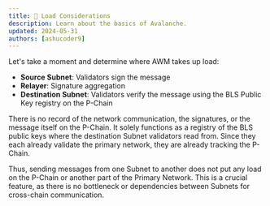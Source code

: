 ```yaml
---
title: 📕 Load Considerations
description: Learn about the basics of Avalanche.
updated: 2024-05-31
authors: [ashucoder9]
---
```


Let's take a moment and determine where AWM takes up load:

- **Source Subnet**: Validators sign the message
- **Relayer**: Signature aggregation
- **Destination Subnet**: Validators verify the message using the BLS Public Key registry on the P-Chain

There is no record of the network communication, the signatures, or the message itself on the P-Chain. It solely functions as a registry of the BLS public keys where the destination Subnet validators read from. Since they each already validate the primary network, they are already tracking the P-Chain.

Thus, sending messages from one Subnet to another does not put any load on the P-Chain or another part of the Primary Network. This is a crucial feature, as there is no bottleneck or dependencies between Subnets for cross-chain communication. 
